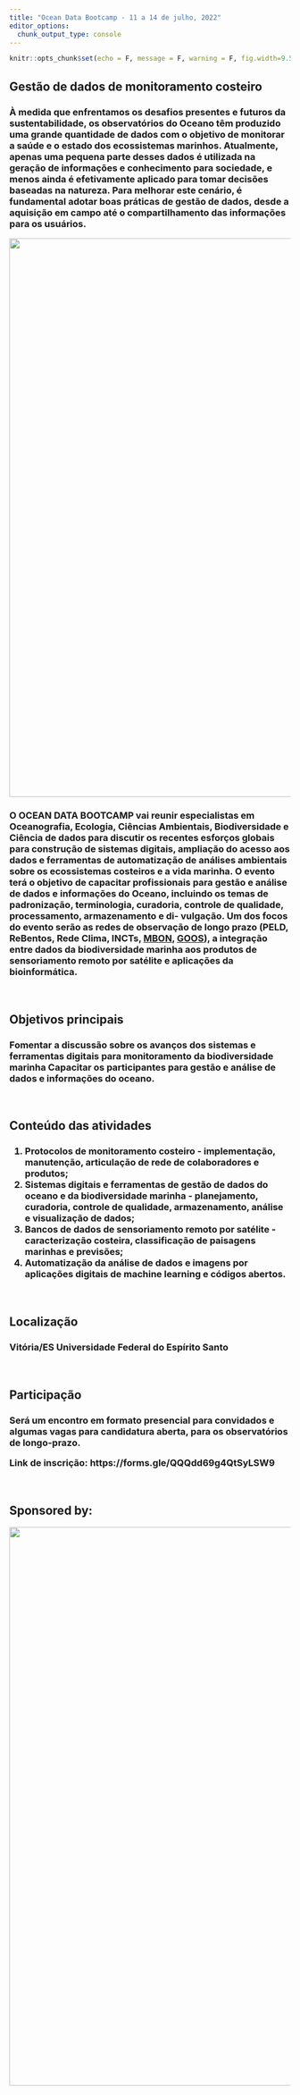 ```yaml
---
title: "Ocean Data Bootcamp - 11 a 14 de julho, 2022"
editor_options:
  chunk_output_type: console
---
```


```r
knitr::opts_chunk$set(echo = F, message = F, warning = F, fig.width=9.5, fig.height=12)
```

## **Gestão de dados de monitoramento costeiro**

<body>

<h3>

À medida que enfrentamos os desafios presentes e futuros da sustentabilidade, os observatórios do Oceano têm produzido uma grande quantidade de dados com o objetivo de monitorar a saúde e o estado dos ecossistemas marinhos. Atualmente, apenas uma pequena parte desses dados é utilizada na geração de informações e conhecimento para sociedade, e menos ainda é efetivamente aplicado para tomar decisões baseadas na natureza. Para melhorar este cenário, é fundamental adotar boas práticas de gestão de dados, desde a aquisição em campo até o compartilhamento das informações para os usuários.


</h3>

</body>

<img src="images/school.JPEG" width="1000px"/>

<body>

<h3>

O OCEAN DATA BOOTCAMP vai reunir especialistas em Oceanografia, Ecologia, Ciências Ambientais, Biodiversidade e Ciência de dados para discutir os recentes esforços globais para construção de sistemas digitais, ampliação do acesso aos dados e ferramentas de automatização de análises ambientais sobre os ecossistemas costeiros e a vida marinha. O evento terá o objetivo de capacitar profissionais para gestão e análise de dados e informações do Oceano, incluindo os temas de padronização, terminologia, curadoria, controle de qualidade, processamento, armazenamento e di- vulgação. Um dos focos do evento serão as redes de observação de longo prazo (PELD, ReBentos, Rede Clima, INCTs, [MBON](https://marinebon.org/){target="_blank"}, [GOOS](https://www.goosocean.org/){target="_blank"}), a integração entre dados da biodiversidade marinha aos produtos de sensoriamento remoto por satélite e aplicações da bioinformática.

</h3>

</body>

<br>

## **Objetivos principais**

<body>

<h3>

Fomentar a discussão sobre os avanços dos sistemas e ferramentas digitais para monitoramento da biodiversidade marinha
Capacitar os participantes para gestão e análise de dados e informações do oceano.

</h3>

</body>

<br>

## **Conteúdo das atividades**
<body>

<h3>

1) Protocolos de monitoramento costeiro - implementação, manutenção, articulação de rede de colaboradores e produtos; 
<br>
2) Sistemas digitais e ferramentas de gestão de dados do oceano e da biodiversidade marinha - planejamento, curadoria, controle de qualidade, armazenamento, análise e visualização de dados; 
<br>
3) Bancos de dados de sensoriamento remoto por satélite - caracterização costeira,  classificação de paisagens marinhas e previsões; 
<br>
4) Automatização da análise de dados e imagens por aplicações digitais de machine learning e códigos abertos. 

</h3>

</body>

<br>

## **Localização**

<body>

<h3>

Vitória/ES
Universidade Federal do Espírito Santo

</h3>

</body>

<br>

## **Participação**

<body>

<h3>

Será um encontro em formato presencial para convidados e algumas vagas para candidatura aberta, para os observatórios de longo-prazo. 

Link de inscrição: https://forms.gle/QQQdd69g4QtSyLSW9  

</h3>

</body>

<br>

## Sponsored by:

<img src="images/sponsors.JPG" width="1000px"/>

